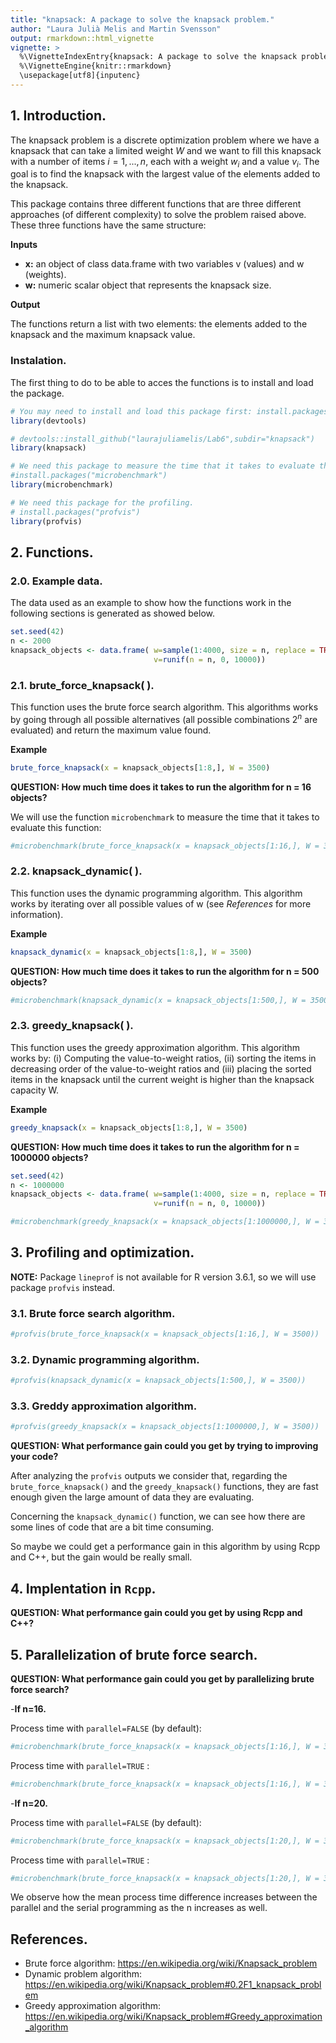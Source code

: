 ```yaml
---
title: "knapsack: A package to solve the knapsack problem."
author: "Laura Julià Melis and Martin Svensson"
output: rmarkdown::html_vignette
vignette: >
  %\VignetteIndexEntry{knapsack: A package to solve the knapsack problem.}
  %\VignetteEngine{knitr::rmarkdown}
  \usepackage[utf8]{inputenc}
---
```


## 1. Introduction.

The knapsack problem is a discrete optimization problem where we have a knapsack that can take a limited weight $W$ and we want to fill this knapsack with a number of items $i = 1,...,n$, each with a weight $w_i$ and a value $v_i$. The goal is to find the knapsack with the largest value of the elements added to the knapsack.

This package contains three different functions that are three different approaches (of different complexity) to solve the problem raised above. These three functions have the same structure: 

**Inputs**

  - **x:** an object of class data.frame with two variables v (values) and w (weights).
  - **w:** numeric scalar object that represents the knapsack size.

**Output**

The functions return a list with two elements: the elements added to the knapsack and the maximum knapsack value.

### Instalation.
The first thing to do to be able to acces the functions is to install and load the package.
```r
# You may need to install and load this package first: install.packages("devtools")
library(devtools)

# devtools::install_github("laurajuliamelis/Lab6",subdir="knapsack")
library(knapsack)
```

```r
# We need this package to measure the time that it takes to evaluate the functions.
#install.packages("microbenchmark")
library(microbenchmark)

# We need this package for the profiling.
# install.packages("profvis")
library(profvis)
```


## 2. Functions.  

### 2.0. Example data. 

The data used as an example to show how the functions work in the following sections is generated as showed below.

```r
set.seed(42)
n <- 2000
knapsack_objects <- data.frame( w=sample(1:4000, size = n, replace = TRUE),
                                v=runif(n = n, 0, 10000))
```

### 2.1. brute_force_knapsack( ).

This function uses the brute force search algorithm. This algorithms works by going through all possible alternatives (all possible combinations $2^n$ are evaluated) and return the maximum value found.

**Example**
```r
brute_force_knapsack(x = knapsack_objects[1:8,], W = 3500)
```

**QUESTION: How much time does it takes to run the algorithm for n = 16 objects?**

We will use the function `microbenchmark` to measure the time that it takes to evaluate this function:
```r
#microbenchmark(brute_force_knapsack(x = knapsack_objects[1:16,], W = 3500), times = 5)
```


### 2.2. knapsack_dynamic( ). 

This function uses the dynamic programming algorithm. This algorithm works by iterating over all possible values of w (see *References* for more information).

**Example**
```r
knapsack_dynamic(x = knapsack_objects[1:8,], W = 3500)
```

**QUESTION: How much time does it takes to run the algorithm for n = 500 objects?**
```r
#microbenchmark(knapsack_dynamic(x = knapsack_objects[1:500,], W = 3500), times = 5)
```

### 2.3. greedy_knapsack( ).

This function uses the greedy approximation algorithm. This algorithm works by: (i) Computing the value-to-weight ratios, (ii) sorting the items in decreasing order of the value-to-weight ratios and (iii) placing the sorted items in the knapsack until the current weight is higher than the knapsack capacity W.

**Example**
```r
greedy_knapsack(x = knapsack_objects[1:8,], W = 3500)
```

**QUESTION: How much time does it takes to run the algorithm for n = 1000000 objects?**
```r
set.seed(42)
n <- 1000000
knapsack_objects <- data.frame( w=sample(1:4000, size = n, replace = TRUE),
                                v=runif(n = n, 0, 10000))

#microbenchmark(greedy_knapsack(x = knapsack_objects[1:1000000,], W = 3500), times = 5)
```

## 3. Profiling and optimization.
**NOTE:** Package `lineprof` is not available for R version 3.6.1, so we will use package `profvis` instead.

### 3.1.  Brute force search algorithm.
```r
#profvis(brute_force_knapsack(x = knapsack_objects[1:16,], W = 3500))
```

### 3.2. Dynamic programming algorithm.
```r
#profvis(knapsack_dynamic(x = knapsack_objects[1:500,], W = 3500))
```

### 3.3. Greddy approximation algorithm.
```r
#profvis(greedy_knapsack(x = knapsack_objects[1:1000000,], W = 3500))
```

**QUESTION: What performance gain could you get by trying to improving your code?**

After analyzing the `profvis` outputs we consider that, regarding the `brute_force_knapsack()` and the `greedy_knapsack()` functions, they are fast enough given the large amount of data they are evaluating. 

Concerning the `knapsack_dynamic()` function, we can see how there are some lines of code that are a bit time consuming.

So maybe we could get a performance gain in this algorithm by using Rcpp and C++, but the gain would be really small.


## 4. Implentation in `Rcpp`.

**QUESTION: What performance gain could you get by using Rcpp and C++?**

## 5. Parallelization of brute force search.

**QUESTION: What performance gain could you get by parallelizing brute force search?**

  -**If n=16.**
  
Process time with `parallel=FALSE` (by default):
```r
#microbenchmark(brute_force_knapsack(x = knapsack_objects[1:16,], W = 3500), times = 5)
```

Process time with `parallel=TRUE` :
```r
#microbenchmark(brute_force_knapsack(x = knapsack_objects[1:16,], W = 3500, parallel = TRUE), times = 5)
```

  -**If n=20.**
  
Process time with `parallel=FALSE` (by default):
```r
#microbenchmark(brute_force_knapsack(x = knapsack_objects[1:20,], W = 3500), times = 1)
```

Process time with `parallel=TRUE` :
```r
#microbenchmark(brute_force_knapsack(x = knapsack_objects[1:20,], W = 3500, parallel = TRUE), times = 1)
```

We observe how the mean process time difference increases between the parallel and the serial programming as the n increases as well. 

## References.
* Brute force algorithm: <https://en.wikipedia.org/wiki/Knapsack_problem>
* Dynamic problem algorithm: <https://en.wikipedia.org/wiki/Knapsack_problem#0.2F1_knapsack_problem>
* Greedy approximation algorithm: <https://en.wikipedia.org/wiki/Knapsack_problem#Greedy_approximation_algorithm>